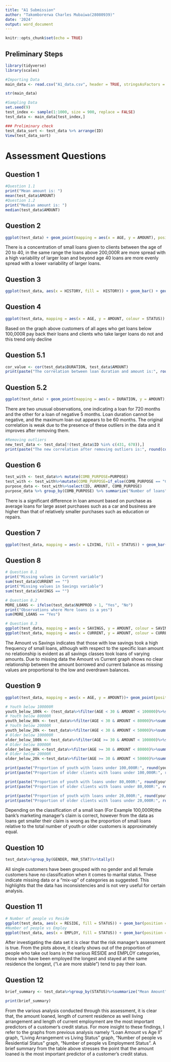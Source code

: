 ```yaml
---
title: "A1 Submission"
author: "Takomborerwa Charles Mubaiwa(28080939)"
date: '2024'
output: word_document
---
```


```r
knitr::opts_chunk$set(echo = TRUE)
```
## Preliminary Steps

```r
library(tidyverse)
library(scales)
```

```r
#Importing Data
main_data <- read.csv("A1_data.csv", header = TRUE, stringsAsFactors = TRUE)
```

```r
str(main_data)
```

```r
#Sampling Data
set.seed(9)
test_index <- sample(1:1000, size = 900, replace = FALSE)
test_data <- main_data[test_index,]
```


```r
### Preliminary check
test_data_sort <- test_data %>% arrange(ID)
View(test_data_sort)
```
# Assessment Questions

## Question 1

```r
#Question 1.1
print("Mean amount is: ")
mean(test_data$AMOUNT)
#Question 1.2
print("Median amount is: ")
median(test_data$AMOUNT)
```

## Question 2

```r
ggplot(test_data) + geom_point(mapping = aes(x = AGE, y = AMOUNT), position = "jitter") + scale_y_continuous(labels = comma) + labs(title = "Loan Amount vs Age I", y = "Loan Amount", x = "Age") + theme(plot.title = element_text(hjust = 0.5)) 
```

There is a concentration of small loans given to clients between the age of 20 to 40, in the same range the loans above 200,000R are more spread with a high variability of larger loan  and beyond age 40 loans are more evenly spread with a lower variability of larger loans.

## Question 3

```r
ggplot(test_data, aes(x = HISTORY, fill =  HISTORY)) + geom_bar() + geom_text(stat = "count", aes(label = after_stat(count)), vjust = 1.5) + theme_classic() + labs(title = "Number of loans per Credit History Category", y = "NUmber of loans", x = "Credit History") + theme(plot.title = element_text(hjust = 0.5)) 
```

## Question 4

```r
ggplot(test_data, mapping = aes(x = AGE, y = AMOUNT, colour = STATUS)) + geom_smooth(method = "loess", formula = 'y ~ x') + scale_y_continuous(labels = comma)  + labs(title = "Loan Amount vs Age II", y = "Loan Amount", x = "Age") + theme_minimal() + theme(plot.title = element_text(hjust = 0.5)) 
```

Based on the graph above customers of all ages who get loans below 100,000R pay back their loans and clients who take larger loans do not and this trend only decline

## Question 5.1

```r
cor_value <- cor(test_data$DURATION, test_data$AMOUNT)
print(paste("The correlation between loan duration and amount is:", round(cor_value, 3)))
```
## Question 5.2

```r
ggplot(test_data) + geom_point(mapping = aes(x = DURATION, y = AMOUNT), position = "jitter") + scale_y_continuous(label = comma) + theme_bw() + labs(title = "Loan Duration vs Amount", x = "Loan Duration (months)", y = "Loan Amount") + theme(plot.title = element_text(hjust = 0.5))
```

There are two unusual observations, one indicating a loan for 720 months and the other for a loan of negative 5 months. Loan duration cannot be negative, and the maximum loan out appears to be 60 months. The original correlation is weak due to the presence of these outliers in the data and it improves after removing them.

```r
#Removing outliers
new_test_data <- test_data[!(test_data$ID %in% c(431, 678)),]
print(paste("The new correlation after removing outliers is:", round(cor(new_test_data$DURATION, new_test_data$AMOUNT), 3)))
```

## Question 6

```r
test_with <- test_data%>% mutate(COMB_PURPOSE=PURPOSE)
test_with <- test_with%>%mutate(COMB_PURPOSE=if_else(COMB_PURPOSE == "Car - new", "Car", COMB_PURPOSE))%>%mutate(COMB_PURPOSE=if_else(COMB_PURPOSE == "Car - used", "Car", COMB_PURPOSE))%>%mutate(COMB_PURPOSE=if_else(COMB_PURPOSE == "furniture", "Household content", COMB_PURPOSE))%>%mutate(COMB_PURPOSE=if_else(COMB_PURPOSE == "TV", "Household content", COMB_PURPOSE))%>%mutate(COMB_PURPOSE=if_else(COMB_PURPOSE == "dom_appliance", "Household content", COMB_PURPOSE))
purpose_data <- test_with%>%select(ID, AMOUNT, COMB_PURPOSE)
purpose_data %>% group_by(COMB_PURPOSE) %>% summarize("Number of loans" = n(), "Average loan amount" = mean(AMOUNT))
```

There is a significant difference in loan amount based on purchase as average loans for large asset purchases such as a car and business are higher than that of relatively smaller purchases such as education or repairs.

## Question 7

```r
ggplot(test_data, mapping = aes(x = LIVING, fill = STATUS)) + geom_bar(position = "dodge") + geom_text(stat = "count", aes(label = after_stat(count)), position = position_dodge(width = 1.0), vjust = 1.5) + labs(title = "Living Arrangement vs Living Status", y = "NUmber of clients", x = "Living Status") + theme_minimal() + theme(plot.title = element_text(hjust = 0.5)) 
```

## Question 8

```r
# Question 8.1
print("Missing values in Current variable")
sum(test_data$CURRENT == "")
print("Missing values in Savings variable")
sum(test_data$SAVINGS == "")

# Question 8.2
MORE_LOANS <- ifelse(test_data$NUMPROD > 1, "Yes", "No")
print("Observations where More loans is a yes")
sum(MORE_LOANS == "Yes")
```
```r
# Question 8.3
ggplot(test_data, mapping = aes(x = SAVINGS, y = AMOUNT, colour = SAVINGS))+ geom_point(position = "jitter") + labs(title = "Loan Amount vs Customer Savings", y = "Loan Amount", x = "Customer Savings") + theme(plot.title = element_text(hjust = 0.5)) + scale_y_continuous(label = comma)
ggplot(test_data, mapping = aes(x = CURRENT, y = AMOUNT, colour = CURRENT))+ geom_point(position = "jitter") + labs(title = "Loan Amount vs Customer Current Account", y = "Loan Amount", x = "Customer Current Account") + theme(plot.title = element_text(hjust = 0.5)) + scale_y_continuous(label = comma) 
```

The Amount vs Savings indicates that those with low savings took a high frequency of small loans, although with respect to the specific loan amount no relationship is evident as all savings classes took loans of varying amounts. Due to missing data the Amount vs Current graph shows no clear relationship between the amount borrowed and current balance as missing values are proportional to the low and overdrawn balances.

## Question 9

```r
ggplot(test_data, mapping = aes(x = AGE, y = AMOUNT))+ geom_point(position = "jitter") + labs(title = "Loan Amount vs Age", x = "Age", y = "Loan Amount") + theme(plot.title = element_text(hjust = 0.5)) + scale_y_continuous(label = comma) + geom_vline(xintercept = 30, color = "blue") 

# Youth below 100000R
youth_below_100k <- (test_data%>%filter(AGE < 30 & AMOUNT < 100000)%>%summarise(youth = n())) / (test_data%>%filter(AGE < 30)%>%summarise(youth = n()))
# Youth below 80000R
youth_below_80k <- test_data%>%filter(AGE < 30 & AMOUNT < 80000)%>%summarise(youth = n()) / (test_data%>%filter(AGE < 30)%>%summarise(youth = n()))
# Youth below 20000R
youth_below_20k <- test_data%>%filter(AGE < 30 & AMOUNT < 50000)%>%summarise(youth = n()) / (test_data%>%filter(AGE < 30)%>%summarise(youth = n()))
# Older below 100000R
older_below_100k <- test_data%>%filter(AGE >= 30 & AMOUNT < 100000)%>%summarise(older = n()) / test_data %>% filter(AGE >= 30)%>%summarise(older = n())
# Older below 80000R
older_below_80k <-test_data%>%filter(AGE >= 30 & AMOUNT < 80000)%>%summarise(older = n()) / (test_data%>%filter(AGE > 30)%>%summarise(older = n()))
# Older below 20000R
older_below_20k <-test_data%>%filter(AGE >= 30 & AMOUNT < 50000)%>%summarise(older = n()) / (test_data%>%filter(AGE > 30)%>%summarise(older = n()))

print(paste("Proportion of youth with loans under 100,000R:", round(youth_below_100k$youth, 3)))
print(paste("Proportion of older clients with loans under 100,000R:", round(older_below_100k$older, 3)))

print(paste("Proportion of youth with loans under 80,000R:", round(youth_below_80k$youth, 3)))
print(paste("Proportion of older clients with loans under 80,000R:", round(older_below_80k$older, 3)))

print(paste("Proportion of youth with loans under 20,000R:", round(youth_below_20k$youth, 3)))
print(paste("Proportion of older clients with loans under 20,000R:", round(older_below_20k$older, 3)))
```

Depending on the classification of a small loan (For Example 100,000R)the bank's marketing manager's claim is correct, however from the data as loans get smaller their claim is wrong as the proportion of small loans relative to the total number of youth or older customers is approximately equal.

## Question 10

```r
test_data%>%group_by(GENDER, MAR_STAT)%>%tally()
```

All single customers have been grouped with no gender and all female customers have no classification when it comes to marital status. These indicate missing data or a "mix-up" of categories as suggested. This highlights that the data has inconsistencies and is not very useful for certain analysis.

## Question 11

```r
# Number of people vs Reside
ggplot(test_data, aes(x = RESIDE, fill = STATUS)) + geom_bar(position = "dodge") + labs(title = "Number of people vs Residential Status", y = "Number of people", x = "Residential Satus") + theme_bw() + theme(plot.title = element_text(hjust = 0.5)) + geom_text(stat = "count", aes(label = after_stat(count)),position = position_dodge(width = 1.0), vjust = 1.5)
#Number of people vs Employ
ggplot(test_data, aes(x = EMPLOY, fill = STATUS)) + geom_bar(position = "dodge") + labs(title = "Number of people vs Employment Status", y = "Number of people", x = "Current Employment Status") + theme_bw() + theme(plot.title = element_text(hjust = 0.5)) + geom_text(stat = "count", aes(label = after_stat(count)), position = position_dodge(width = 1.0), vjust = 1.5) + theme(axis.text.x = element_text(angle = 45, hjust = 1))
```

After investigating the data set it is clear that the risk manager's assessment is true. From the plots above, it clearly shows out of the proportion of people who take out loans in the various RESIDE and EMPLOY categories, those who have been employed the longest and stayed at the same residence the longest, ("i.e are more stable") tend to pay their loan.

## Question 12

```r
brief_summary <- test_data%>%group_by(STATUS)%>%summarize("Mean Amount" = mean(AMOUNT, na.rm = TRUE), "Median Amount" = median(AMOUNT, na.rm = TRUE), "Mean Duration" = round(mean(DURATION, na.rm = TRUE), 2))

print(brief_summary)
```

From the various analysis conducted through this assessment, it is clear that, the amount loaned, length of current residence as well living arrangement and length of current employment are the most important predictors of a customer's credit status. For more insight to these findings, I refer to the graphs from previous analysis namely "Loan Amount vs Age II" graph, "Living Arrangement vs Living Status" graph, "Number of people vs Residential Status" graph, "Number of people vs Employment Status". A brief summary from the table above stresses the point that the amount loaned is the most important predictor of a customer's credit status.
